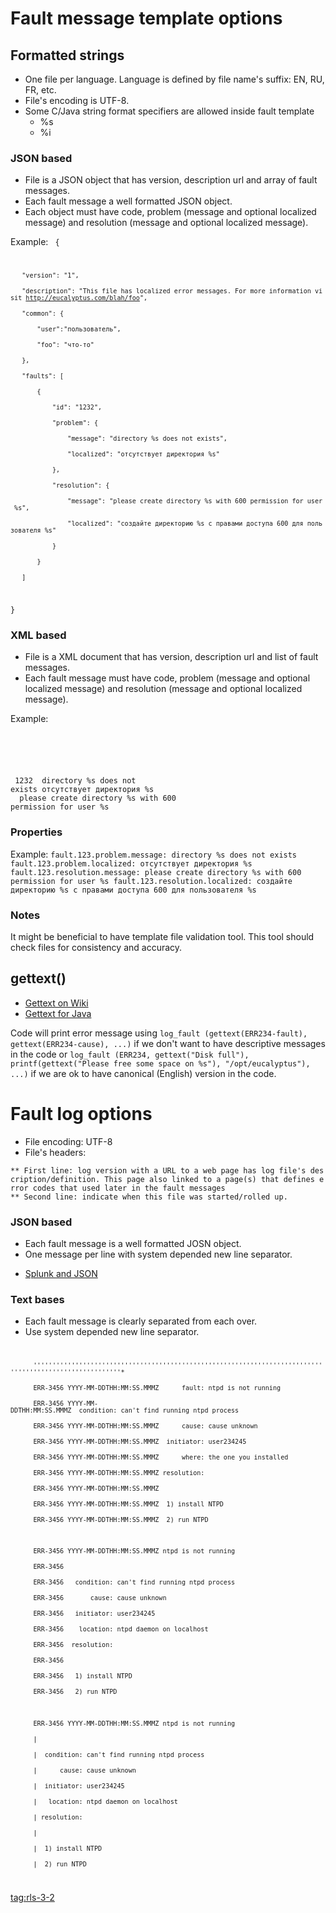 = Fault message template options =
== Formatted strings ==
* One file per language. Language is defined by file name's suffix: EN, RU, FR, etc.
* File's encoding is UTF-8.
* Some C/Java string format specifiers are allowed inside fault template
** %s
** %i  

=== JSON based ===
* File is a JSON object that has version, description url and array of fault messages.
* Each fault message a well formatted  JSON object.
* Each object must have code, problem (message and optional localized message) and resolution (message and optional localized message).
 
Example:
<code>
{
    "version": "1",
    "description": "This file has localized error messages. For more information visit http://eucalyptus.com/blah/foo",
    "common": {
        "user":"пользователь",
        "foo": "что-то"  
    },
    "faults": [
        {
            "id": "1232",
            "problem": {
                "message": "directory %s does not exists",
                "localized": "отсутствует директория %s"
            },
            "resolution": {
                "message": "please create directory %s with 600 permission for user %s",
                "localized": "создайте директорию %s с правами доступа 600 для пользователя %s"
            }
        }
    ]
}
</code>

=== XML based ===
* File is a XML document that has version, description url and list of fault messages.
* Each fault message must have code, problem (message and optional localized message) and resolution (message and optional localized message).

Example:
<code>
<?xml version="1.0" encoding="UTF-8"?>
<faults version="1" description="This file has localized error messages. For more information visit http://eucalyptus.com/blah/foo">
<common>
<attr message="user" localized="пользователь"/>
</common>
<fault>
<id>1232</id>
<problem>
<message>directory %s does not exists</message>
<localized>отсутствует директория %s</localized>
</problem>
<resolution>
<message>please create directory %s with 600 permission for user %s</message>
</fault>
</faults>
</code>

=== Properties ===
Example:
<code>
fault.123.problem.message: directory %s does not exists
fault.123.problem.localized: отсутствует директория %s
fault.123.resolution.message: please create directory %s with 600 permission for user %s
fault.123.resolution.localized: создайте директорию %s с правами доступа 600 для пользователя %s
</code>

=== Notes ===
It might be beneficial to have template file validation tool. This tool should check files for consistency and accuracy.

== gettext() ==

* [[http://en.wikipedia.org/wiki/Gettext| Gettext on Wiki]]
* [[http://code.google.com/p/gettext-commons/| Gettext for Java]]

Code will print error message using 
<code>
log_fault (gettext(ERR234-fault), gettext(ERR234-cause), ...)
</code>
if we don't want to have descriptive messages in the code or
<code>
log_fault (ERR234, gettext("Disk full"), printf(gettext("Please free some space on %s"), "/opt/eucalyptus"), ...)
</code>
if we are ok to have canonical (English) version in the code.

= Fault log options =
* File encoding: UTF-8
* File's headers:
 ** First line: log version with a URL to a web page has log file's description/definition. This page also linked to a page(s) that defines error codes that used later in the fault messages
 ** Second line: indicate when this file was started/rolled up.
 
=== JSON based ===
* Each fault message is a well formatted JOSN object. 
* One message per line with system depended new line separator.

* [[http://splunk-base.splunk.com/answers/7114/can-splunk-interpret-json| Splunk and JSON]]
=== Text bases ===
* Each fault message is clearly separated from each over. 
* Use system depended new line separator.

<code>
       '''''''''''''''''''''''''''''''''''''''''''''''''''''''''''''''''''''''''''''''''''''''''''''''''''''''''*
       ERR-3456 YYYY-MM-DDTHH:MM:SS.MMMZ      fault: ntpd is not running
       ERR-3456 YYYY-MM-DDTHH:MM:SS.MMMZ  condition: can't find running ntpd process
       ERR-3456 YYYY-MM-DDTHH:MM:SS.MMMZ      cause: cause unknown
       ERR-3456 YYYY-MM-DDTHH:MM:SS.MMMZ  initiator: user234245 
       ERR-3456 YYYY-MM-DDTHH:MM:SS.MMMZ      where: the one you installed
       ERR-3456 YYYY-MM-DDTHH:MM:SS.MMMZ resolution: 
       ERR-3456 YYYY-MM-DDTHH:MM:SS.MMMZ
       ERR-3456 YYYY-MM-DDTHH:MM:SS.MMMZ  1) install NTPD
       ERR-3456 YYYY-MM-DDTHH:MM:SS.MMMZ  2) run NTPD
       
       ERR-3456 YYYY-MM-DDTHH:MM:SS.MMMZ ntpd is not running
       ERR-3456 
       ERR-3456   condition: can't find running ntpd process
       ERR-3456       cause: cause unknown
       ERR-3456   initiator: user234245 
       ERR-3456    location: ntpd daemon on localhost
       ERR-3456  resolution: 
       ERR-3456 
       ERR-3456   1) install NTPD
       ERR-3456   2) run NTPD

       ERR-3456 YYYY-MM-DDTHH:MM:SS.MMMZ ntpd is not running
       |
       |  condition: can't find running ntpd process
       |      cause: cause unknown
       |  initiator: user234245 
       |   location: ntpd daemon on localhost
       | resolution: 
       |
       |  1) install NTPD
       |  2) run NTPD      
       </code>
[[tag:rls-3-2]]
